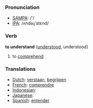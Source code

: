 === Pronunciation ===
*[[w:SAMPA|SAMPA]]: /'/
*[[w:IPA|IPA]]: /ʌndəɻ'stεnd/

=== Verb ===

'''to understand''' ([[understood]], understood)

# to [[comprehend]]

=== Translations ===
*[[Dutch]]: [[verstaan]], [[begrijpen]]
*[[French]]: [[comprendre]]
*[[Indonesian]]: [[]]
*[[Japanese]]: [[]]
*[[Spanish]]: [[entender]]